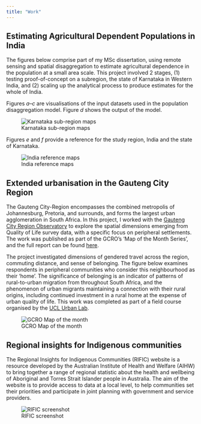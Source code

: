 ```yaml
---
title: "Work"
---
```


## Estimating Agricultural Dependent Populations in India\
The figures below comprise part of my MSc dissertation, using remote sensing and spatial disaggregation to estimate agricultural dependence in the population at a small area scale. This project involved 2 stages, (1) testing proof-of-concept on a subregion, the state of Karnataka in Western India, and (2) scaling up the analytical process to produce estimates for the whole of India.

Figures *a–c* are visualisations of the input datasets used in the population disaggregation model. Figure *d* shows the output of the model. 

![Karnataka sub-region maps](img/allmaps_karnataka_20230823.png)

Figures *e* and *f* provide a reference for the study region, India and the state of Karnataka. 

![India reference maps](img/Reference maps_version1_scalebar.png)


## Extended urbanisation in the Gauteng City Region\
The Gauteng City-Region encompasses the combined metropolis of Johannesburg, Pretoria, and surrounds, and forms the largest urban agglomeration in South Africa. In this project, I worked with the [Gauteng City Region Observatory](https://www.gcro.ac.za/) to explore the spatial dimensions emerging from Quality of Life survey data, with a specific focus on peripheral settlements. The work was published as part of the GCRO's 'Map of the Month Series', and the full report can be found [here](https://www.gcro.ac.za/outputs/map-of-the-month/detail/extended-urbanisation-gcr-gender-commuting-migration-and-belonging/).

The project investigated dimensions of gendered travel across the region, commuting distance, and sense of belonging. The figure below examines respondents in peripheral communities who consider this neighbourhood as their 'home'. The significance of belonging is an indicator of patterns of rural-to-urban migration from throughout South Africa, and the phenomenon of urban migrants maintaining a connection with their rural origins, including continued investment in a rural home at the expense of urban quality of life. This work was completed as part of a field course organised by the [UCL Urban Lab](https://www.ucl.ac.uk/urban-lab/welcome-ucl-urban-laboratory). 

![GCRO Map of the month](img/GCRO_Neighbourhood_home.png)


## Regional insights for Indigenous communities
The Regional Insights for Indigenous Communities (RIFIC) website is a resource developed by the Australian Institute of Health and Welfare (AIHW) to bring together a range of regional statistic about the health and wellbeing of Aboriginal and Torres Strait Islander people in Australia. The aim of the website is to provide access to data at a local level, to help communities set their priorities and participate in joint planning with government and service providers. 

![RIFIC screenshot](img/rific_ausmap_screenshot.png)
